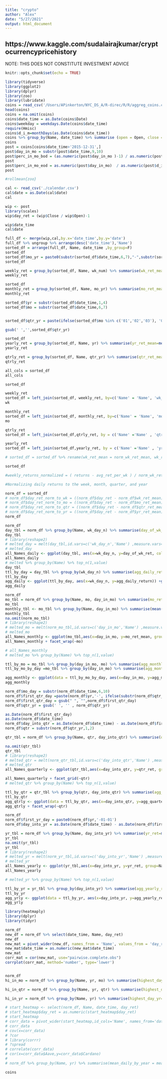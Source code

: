```yaml
---
title: "crypto"
author: "Alex"
date: "5/27/2021"
output: html_document
---
```

## https://www.kaggle.com/sudalairajkumar/cryptocurrencypricehistory
NOTE: THIS DOES NOT CONSTITUTE INVESTMENT ADVICE
```r
knitr::opts_chunk$set(echo = TRUE)
```

```r
library(tidyverse)
library(ggplot2)
library(dplyr)
library(zoo)
library(lubridate)
coins = read_csv('/Users/APinkerton/NYC_DS_A/R-direc/R/R/aggreg_coins.csv')
head(coins)
coins = na.omit(coins)
coins$date_time = as.Date(coins$Date)
coins$weekday = weekdays.Date(coins$date_time)
require(Hmisc)
coins$d_i_m=monthDays(as.Date(coins$date_time))
coins %>% group_by(Name, date_time) %>% summarise (open = Open, close = Close)
coins
post = coins[coins$date_time>'2015-12-31',]
post$day_in_mo = substr(post$date_time,9,10)
post$perc_in_mo_bod = (as.numeric(post$day_in_mo )-1) / as.numeric(post$d_i_m )
post
post$perc_in_mo_eod = as.numeric(post$day_in_mo)  / as.numeric(post$d_i_m)
post

#rollmean{zoo}
```
```r
cal <- read_csv('./calendar.csv')
cal$date = as.Date(cal$date)
cal
```



```r
wip <- post
library(scales)
wip$day_ret = (wip$Close / wip$Open)-1

wip$date_time
cal$date

full_df <- merge(wip,cal,by.x='date_time',by.y='date')
full_df %>% ungroup %>% arrange(desc('date_time'),'Name')
sorted_df = arrange(full_df, Name, date_time ,by_group=F)
sorted_df
sorted_df$mo_yr = paste0(substr(sorted_df$date_time,6,7),"-",substr(sorted_df$date_time,1,4))
sorted_df

weekly_ret = group_by(sorted_df, Name, wk_num) %>% summarise(wk_ret_mean=mean(day_ret),wk_ret_sd=sd(day_ret))
weekly_ret
```

```r
sorted_df
monthly_ret = group_by(sorted_df, Name, mo_yr) %>% summarise(mo_ret_mean=mean(day_ret),mo_ret_sd=sd(day_ret))
monthly_ret

```
```r
sorted_df$yr = substr(sorted_df$date_time,1,4)
sorted_df$mo = substr(sorted_df$date_time,6,7)


sorted_df$qtr_yr = paste(ifelse(sorted_df$mo %in% c('01','02','03'), '01', ifelse(sorted_df$mo %in% c('04','05','06'), '02',ifelse(sorted_df$mo %in% c('07','08','09'), '03','04'))),'-',sorted_df$yr)

gsub(' ','',sorted_df$qtr_yr)

sorted_df
yearly_ret = group_by(sorted_df, Name, yr) %>% summarise(yr_ret_mean=mean(day_ret),yr_ret_sd=sd(day_ret))
yearly_ret

qtrly_ret = group_by(sorted_df, Name, qtr_yr) %>% summarise(qtr_ret_mean=mean(day_ret),qtr_ret_sd=sd(day_ret))
qtrly_ret

```
```r
all_cols = sorted_df
all_cols

sorted_df

weekly_ret
sorted_df = left_join(sorted_df, weekly_ret, by=c('Name' = 'Name', 'wk_num' = 'wk_num'))
wk

monthly_ret
sorted_df = left_join(sorted_df, monthly_ret, by=c('Name' = 'Name', 'mo_yr' = 'mo_yr'))
mo

qtrly_ret
sorted_df = left_join(sorted_df,qtrly_ret, by = c('Name' ='Name' , 'qtr_yr' = 'qtr_yr'))

yearly_ret
sorted_df = left_join(sorted_df,yearly_ret, by = c('Name' ='Name' , 'yr' = 'yr'))

# sorted_df = sorted_df %>% rename(wk_ret_mean = norm_wk_ret_mean, wk_ret_sd = norm_wk_ret_sd, mo_ret_mean = norm_mo_ret_mean, mo_ret_sd = norm_mo_ret_sd, qtr_ret_mean = norm_qtr_ret_mean, qtr_ret_sd = norm_qtr_ret_sd, yr_ret_mean = norm_yr_ret_mean, yr_ret_sd = norm_yr_ret_sd)

sorted_df

#weekly_returns_normalized = ( returns - avg_ret_per_wk ) / norm_wk_ret_sd

```
```r
#Normalizing daily returns to the week, month, quarter, and year

norm_df = sorted_df
# norm_df$day_ret_norm_to_wk = ((norm_df$day_ret - norm_df$wk_ret_mean) / norm_df$wk_ret_sd)
# norm_df$day_ret_norm_to_mo = ((norm_df$day_ret - norm_df$mo_ret_mean) / norm_df$mo_ret_sd)
# norm_df$day_ret_norm_to_qtr = ((norm_df$day_ret - norm_df$qtr_ret_mean) / norm_df$qtr_ret_sd)
# norm_df$day_ret_norm_to_yr = ((norm_df$day_ret - norm_df$yr_ret_mean) / norm_df$yr_ret_sd)
norm_df
```
```r

norm_df
day_tbl = norm_df %>% group_by(Name, wk_day_n) %>% summarise(day_of_wk_ret =mean(day_ret))
day_tbl
# library(reshape2)
# melted_day = melt(day_tbl,id.vars=c('wk_day_n','Name') ,measure.vars='day_of_wk_ret')
# melted_day
all_Names_daily <- ggplot(day_tbl, aes(x=wk_day_n, y=day_of_wk_ret, col=Name)) + geom_line()
all_Names_daily
# melted %>% group_by(Name) %>% top_n(1,value)
day_tbl
ttl_by_day = day_tbl %>% group_by(wk_day_n) %>% summarise(agg_daily_return = mean(day_of_wk_ret, na.rm=T))
ttl_by_day
agg_daily <- ggplot(ttl_by_day, aes(x=wk_day_n, y=agg_daily_return)) +geom_line()
agg_daily

```


```r
norm_df
mo_tbl = norm_df %>% group_by(Name, mo, day_in_mo) %>% summarise(mo_ret_mean=mean(day_ret))
mo_tbl
monthly_tbl <- mo_tbl %>% group_by(Name, day_in_mo) %>% summarise(mean(mo_ret_mean))
monthly_tbl
na.omit(norm_mo_tbl)
# library(reshape2)
# melted_mo = melt(norm_mo_tbl,id.vars=c('day_in_mo','Name') ,measure.vars='norm_mo')
# melted_mo
all_Names_monthly <- ggplot(mo_tbl,aes(x=day_in_mo, y=mo_ret_mean, group=Name)) + geom_line(aes(colour=Name))
all_Names_monthly + facet_wrap(~mo)

```
```r
# all_Names_monthly
# melted_mo %>% group_by(Name) %>% top_n(1,value)

ttl_by_mo = mo_tbl %>% group_by(day_in_mo, mo) %>% summarise(agg_monthly_return = mean(mo_ret, na.rm=T))
ttl_by_mo_by_day =mo_tbl %>% group_by(day_in_mo) %>% summarise(agg_monthly_return = mean(mo_ret, na.rm=T))

agg_monthly <- ggplot(data = ttl_by_mo_by_day, aes(x=day_in_mo, y=agg_monthly_return)) +geom_line(aes(group = 1))
agg_monthly

```
```r
norm_df$mo_day = substr(norm_df$date_time,6,10)
norm_df$first_qtr_day =paste(norm_df$yr,'-', ifelse(substr(norm_df$qtr_yr,1,2)=='01','01-01',ifelse(substr(norm_df$qtr_yr,1,2)=='02','04-01',ifelse(substr(norm_df$qtr_yr,1,2)=='03','07-01','10-01'))))
norm_df$first_qtr_day = gsub(" ", "",norm_df$first_qtr_day)
norm_df$qtr_yr = gsub(' ', '' , norm_df$qtr_yr)

as.Date(norm_df$first_qtr_day)
as.Date(norm_df$date_time)
norm_df$day_into_qtr = as.Date(norm_df$date_time) - as.Date(norm_df$first_qtr_day) +1
norm_df$qtr = substr(norm_df$qtr_yr,1,2)

qtr_tbl = norm_df %>% group_by(Name, qtr, day_into_qtr) %>% summarise(qtr_ret=mean(day_ret))

na.omit(qtr_tbl)
qtr_tbl
# library(reshape2)
# melted_qtr = melt(norm_qtr_tbl,id.vars=c('day_into_qtr','Name') ,measure.vars='norm_qtr')
# melted_qtr
all_Names_quarterly <- ggplot(qtr_tbl,aes(x=day_into_qtr, y=qtr_ret, group=Name)) + geom_line(aes(colour=Name))

all_Names_quarterly + facet_grid(~qtr)
# melted_qtr %>% group_by(Name) %>% top_n(1,value)

ttl_by_qtr = qtr_tbl %>% group_by(qtr, day_into_qtr) %>% summarise(agg_quarterly_return = mean(qtr_ret, na.rm=T))
ttl_by_qtr
agg_qtrly <- ggplot(data = ttl_by_qtr, aes(x=day_into_qtr, y=agg_quarterly_return)) +geom_line(aes(group = 1))
agg_qtrly + facet_wrap(~qtr)

```

```r
norm_df
norm_df$first_yr_day = paste0(norm_df$yr,'-01-01')
norm_df$day_into_yr = as.Date(norm_df$date_time) - as.Date(norm_df$first_yr_day) +1

yr_tbl = norm_df %>% group_by(Name, day_into_yr) %>% summarise(yr_ret=mean(day_ret))
yr_tbl
na.omit(yr_tbl)
yr_tbl
# library(reshape2)
# melted_yr = melt(norm_yr_tbl,id.vars=c('day_into_yr','Name') ,measure.vars='norm_yr')
# melted_yr
all_Names_yearly <- ggplot(yr_tbl,aes(x=day_into_yr, y=yr_ret, group=Name)) + geom_line(aes(colour=Name))
all_Names_yearly

# melted_yr %>% group_by(Name) %>% top_n(1,value)

ttl_by_yr = yr_tbl %>% group_by(day_into_yr) %>% summarise(agg_yearly_return = mean(yr_ret, na.rm=T))
ttl_by_yr
agg_yrly <- ggplot(data = ttl_by_yr, aes(x=day_into_yr, y=agg_yearly_return)) +geom_line(aes(group = 1))
agg_yrly

```
```r
library(heatmaply)
library(dplyr)
library(tidyr)

norm_df
new_df = norm_df %>% select(date_time, Name, day_ret)
new_df
new_mat = pivot_wider(new_df, names_from = 'Name', values_from = 'day_ret')
new_mat$date_time = as.numeric(new_mat$date_time)
new_mat
corr_mat = cor(new_mat, use="pairwise.complete.obs")
corrplot(corr_mat, method='number', type='lower') 



```

```r
norm_df
hi_in_mo = norm_df %>% group_by(Name, yr, mo) %>% summarise(highest_day_mo=max(day_ret),lowest_day_mo = min(day_ret))

hi_in_qtr = norm_df %>% group_by(Name, yr, qtr) %>% summarise(highest_day_qtr=max(day_ret),lowest_day_qtr = min(day_ret))

hi_in_yr = norm_df %>% group_by(Name, yr) %>% summarise(highest_day_yr=max(day_ret),lowest_day_yr = min(day_ret))


```
```r
# start_heatmap <- select(norm_df, Name, date_time, day_ret)
# start_heatmap$day_ret = as.numeric(start_heatmap$day_ret)
# start_heatmap
# corr_data = pivot_wider(start_heatmap,id_cols='Name', names_from='date_time', values_from='day_ret')
# corr_data
# cov(x=corr_data)
# ?cor
# library(corrr)
# ?spread
# correlate(corr_data)
# cor(x=corr_data$Aave,y=corr_data$Cardano)
# 
# norm_df %>% group_by(Name, yr) %>% summarise(mean_daily_by_year = mean(yr_ret_mean))

```

```r
coins

```

